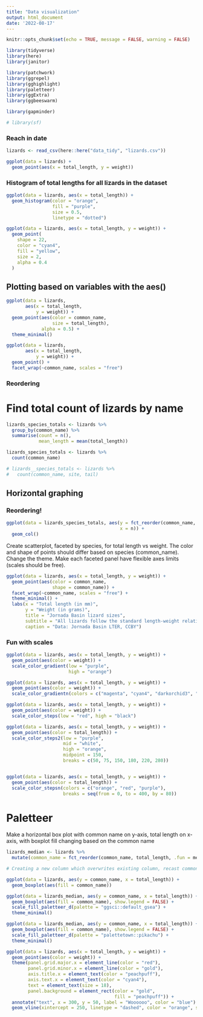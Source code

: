 ```yaml
---
title: "Data visualization"
output: html_document
date: '2022-08-17'
---
```


```r
knitr::opts_chunk$set(echo = TRUE, message = FALSE, warning = FALSE)

library(tidyverse)
library(here)
library(janitor)

library(patchwork)
library(ggrepel)
library(gghighlight)
library(paletteer)
library(ggExtra)
library(ggbeeswarm)

library(gapminder)

# library(sf)

```

### Reach in date

```r
lizards <- read_csv(here::here("data_tidy", "lizards.csv"))

```


```r
ggplot(data = lizards) +
  geom_point(aes(x = total_length, y = weight))


```


### Histogram of total lengths for all lizards in the dataset

```r

ggplot(data = lizards, aes(x = total_length)) + 
  geom_histogram(color = "orange",
                 fill = "purple",
                 size = 0.5,
                 linetype = "dotted")

```

```r
ggplot(data = lizards, aes(x = total_length, y = weight)) +
  geom_point(
    shape = 22,
    color = "cyan4",
    fill = "yellow",
    size = 2,
    alpha = 0.4
  )
```

## Plotting based on variables with the aes()

```r

ggplot(data = lizards,
       aes(x = total_length,
           y = weight)) +
  geom_point(aes(color = common_name,
                 size = total_length),
             alpha = 0.5) +
  theme_minimal()

```

```r
ggplot(data = lizards,
       aes(x = total_length,
           y = weight)) +
  geom_point() +
  facet_wrap(~common_name, scales = "free")
```

### Reordering

# Find total count of lizards by name

```r

lizards_species_totals <- lizards %>% 
  group_by(common_name) %>% 
  summarise(count = n(),
            mean_length = mean(total_length))

lizards_species_totals <- lizards %>% 
  count(common_name)

# lizards__species_totals <- lizards %>% 
#   count(common_name, site, tail)

```

## Horizontal graphing
### Reordering!

```r

ggplot(data = lizards_species_totals, aes(y = fct_reorder(common_name, n),
                                          x = n)) +
  geom_col()


```

Create scatterplot, faceted by species, for total length vs weight. The color and shape of points should differ based on species (common_name). Change the theme. Make each faceted panel have flexible axes limits (scales should be free).


```r

ggplot(data = lizards, aes(x = total_length, y = weight)) +
  geom_point(aes(color = common_name,
                 shape = common_name)) +
  facet_wrap(~common_name, scales = "free") +
  theme_minimal() +
  labs(x = "Total length (in mm)",
       y = "Weight (in grams)",
       title = "Jornada Basin lizard sizes",
       subtitle = "All lizards follow the standard length-weight relationship, with western whiptails being largest",
       caption = "Data: Jornada Basin LTER, CCBY")

```

### Fun with scales

```r

ggplot(data = lizards, aes(x = total_length, y = weight)) +
  geom_point(aes(color = weight)) +
  scale_color_gradient(low = "purple",
                       high = "orange")

ggplot(data = lizards, aes(x = total_length, y = weight)) +
  geom_point(aes(color = weight)) +
  scale_color_gradientn(colors = c("magenta", "cyan4", "darkorchid3", "dodgerblue", "green", "yellow"))

ggplot(data = lizards, aes(x = total_length, y = weight)) +
  geom_point(aes(color = weight)) +
  scale_color_steps(low = "red", high = "black")

ggplot(data = lizards, aes(x = total_length, y = weight)) +
  geom_point(aes(color = total_length)) +
  scale_color_steps2(low = "purple",
                     mid = "white",
                     high = "orange",
                     midpoint = 150,
                     breaks = c(50, 75, 150, 180, 220, 280))


ggplot(data = lizards, aes(x = total_length, y = weight)) +
  geom_point(aes(color = total_length)) +
  scale_color_stepsn(colors = c("orange", "red", "purple"),
                     breaks = seq(from = 0, to = 400, by = 80))

```

# Paletteer

Make a horizontal box plot with common name on y-axis, total length on x-axis, with boxplot fill changing based on the common name

```r
lizards_median <- lizards %>% 
  mutate(common_name = fct_reorder(common_name, total_length, .fun = median))

# Creating a new column which overwrites existing column, recast common name as a factor not char, then reorders them according to the median of total length for each of the different levels of species by common_name (factor levels)

ggplot(data = lizards, aes(y = common_name, x = total_length)) +
  geom_boxplot(aes(fill = common_name))

ggplot(data = lizards_median, aes(y = common_name, x = total_length)) +
  geom_boxplot(aes(fill = common_name), show.legend = FALSE) +
  scale_fill_paletteer_d(palette = "ggsci::default_gsea") +
  theme_minimal()

ggplot(data = lizards_median, aes(y = common_name, x = total_length)) +
  geom_boxplot(aes(fill = common_name), show.legend = FALSE) +
  scale_fill_paletteer_d(palette = "palettetown::pikachu") +
  theme_minimal()

```

```r

ggplot(data = lizards, aes(x = total_length, y = weight)) +
  geom_point(aes(color = weight)) +
  theme(panel.grid.major.x = element_line(color = "red"),
        panel.grid.minor.x = element_line(color = "gold"),
        axis.title.x = element_text(color = "peachpuff"),
        axis.text.x = element_text(color = "cyan4"),
        text = element_text(size = 18),
        panel.background = element_rect(color = "gold",
                                        fill = "peachpuff")) +
  annotate("text", x = 300, y = 50, label = "Woooooo", color = "blue") +
  geom_vline(xintercept = 250, linetype = "dashed", color = "orange", size = 4)

```




